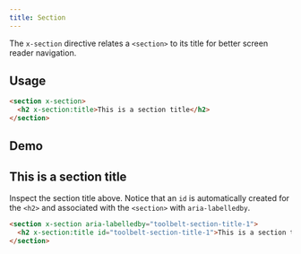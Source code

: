 ```yaml
---
title: Section
---
```



<Toolbelt />

The `x-section` directive relates a `<section>` to its title for better screen reader navigation.

## Usage

```html
<section x-section>
  <h2 x-section:title>This is a section title</h2>
</section>
```

## Demo

<Card>
  <section x-data x-section="">
    <h2 x-section:title="">This is a section title</h2>
  </section>
</Card>

Inspect the section title above. Notice that an `id` is automatically created for the `<h2>` and associated with the `<section>` with `aria-labelledby`.

```html
<section x-section aria-labelledby="toolbelt-section-title-1">
  <h2 x-section:title id="toolbelt-section-title-1">This is a section title</h2>
</section>
```
